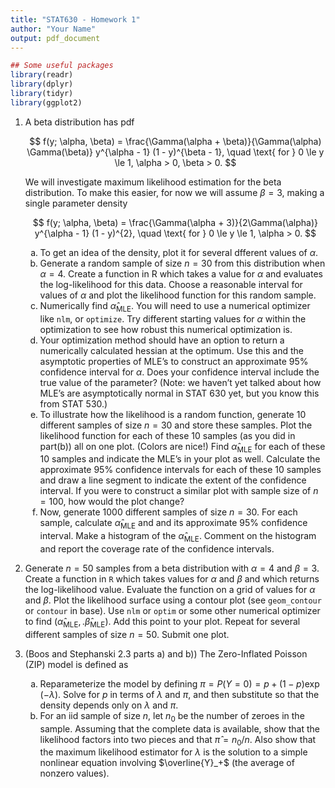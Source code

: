 ```yaml
---
title: "STAT630 - Homework 1"
author: "Your Name"
output: pdf_document
---
```


```r
## Some useful packages
library(readr)
library(dplyr)
library(tidyr)
library(ggplot2)
```

1. A beta distribution has pdf
    
    $$
    f(y; \alpha, \beta) = \frac{\Gamma(\alpha + \beta)}{\Gamma(\alpha) \Gamma(\beta)} y^{\alpha - 1} (1 - y)^{\beta - 1}, \quad \text{ for } 0 \le y \le 1, \alpha > 0, \beta > 0.
    $$
    
    We will investigate maximum likelihood estimation for the beta distribution. To make this easier, for now we will assume $\beta = 3$, making a single parameter density
    
    $$
    f(y; \alpha, \beta) = \frac{\Gamma(\alpha + 3)}{2\Gamma(\alpha)} y^{\alpha - 1} (1 - y)^{2}, \quad \text{ for } 0 \le y \le 1, \alpha > 0.
    $$
    
    a) To get an idea of the density, plot it for several dfferent values of $\alpha$.
    b) Generate a random sample of size $n = 30$ from this distribution when $\alpha = 4$. Create a function in R which takes a value for $\alpha$ and evaluates the log-likelihood for this data. Choose a reasonable interval for values of $\alpha$ and plot the likelihood function for this random sample.
    c) Numerically find $\hat{\alpha}_{\text{MLE}}$. You will need to use a numerical optimizer like `nlm`, or `optimize`. Try different starting values for $\alpha$ within the optimization to see how robust this numerical optimization is.
    d) Your optimization method should have an option to return a numerically calculated hessian at the optimum. Use this and the asymptotic properties of MLE's to construct an approximate 95% confidence interval for $\alpha$. Does your confidence interval include the true value of the parameter? (Note: we haven't yet talked about how MLE's are asymptotically normal in STAT 630 yet, but you know this from STAT 530.)
    e) To illustrate how the likelihood is a random function, generate 10 different samples of size $n = 30$ and store these samples. Plot the likelihood function for each of these 10 samples (as you did in part(b)) all on one plot. (Colors are nice!) Find $\hat{\alpha}_{\text{MLE}}$ for each of these 10 samples and indicate the MLE's in your plot as well. Calculate the approximate 95% confidence intervals for each of these 10 samples and draw a line segment to indicate the extent of the confidence interval. If you were to construct a similar plot with sample size of $n = 100$, how would the plot change?
    f) Now, generate 1000 different samples of size $n = 30$. For each sample, calculate $\hat{\alpha}_{\text{MLE}}$ and and its approximate 95% confidence interval. Make a histogram of the $\hat{\alpha}_{\text{MLE}}$. Comment on the histogram and report the coverage rate of the confidence intervals.
    
2. Generate $n = 50$ samples from a beta distribution with $\alpha = 4$ and $\beta = 3$. Create a function in `R` which takes values for $\alpha$ and $\beta$ and which returns the log-likelihood value. Evaluate the function on a grid of values for $\alpha$ and $\beta$. Plot the likelihood surface using a contour plot (see `geom_contour` or `contour` in base). Use `nlm` or `optim` or some other numerical optimizer to find $(\hat{\alpha}_{\text{MLE}},. \hat{\beta}_{\text{MLE}})$. Add this point to your plot. Repeat for several different samples of size $n = 50$. Submit one plot.
    
3. (Boos and Stephanski 2.3 parts a) and b)) The Zero-Inflated Poisson (ZIP) model is defined as
    \begin{align*}
    P(Y = 0) &= p + (1 - p) \exp(-\lambda) \\
    P(Y = y) &= (1 - p)\frac{\lambda^y\exp(-\lambda)}{y!}, \quad y = 1, 2, \dots.
    \end{align*}
    
    a) Reparameterize the model by defining $\pi = P(Y = 0) = p + (1 - p) \exp(-\lambda)$. Solve for $p$ in terms of $\lambda$ and $\pi$, and then substitute so that the density depends only on $\lambda$ and $\pi$.
    b) For an iid sample of size $n$, let $n_0$ be the number of zeroes in the sample. Assuming that the complete data is available, show that the likelihood factors into two pieces and that $\hat{\pi} = n_0 / n$. Also show that the maximum likelihood estimator for $\lambda$ is the solution to a simple nonlinear equation involving $\overline{Y}_+$ (the average of nonzero values).
    
    